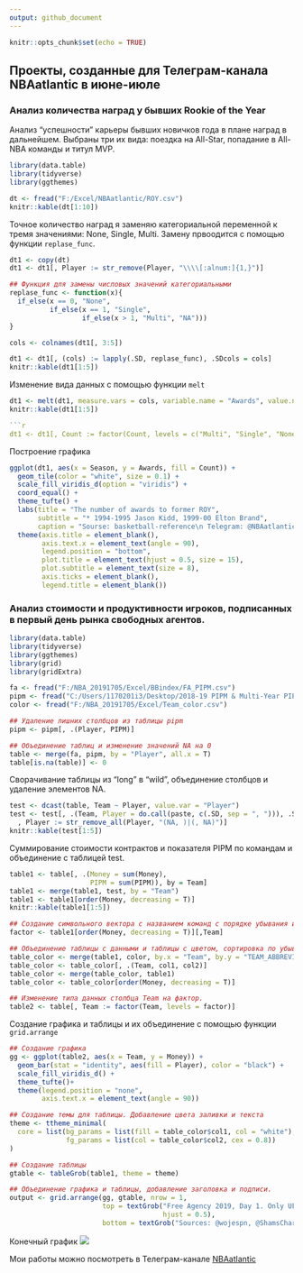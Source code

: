 ```yaml
---
output: github_document
---
```


```r
knitr::opts_chunk$set(echo = TRUE)
```

## Проекты, созданные для Телеграм-канала NBAatlantic в июне-июле

### Анализ количества наград у бывших Rookie of the Year
Анализ "успешности" карьеры бывших новичков года в плане наград в дальнейшем. Выбраны три их вида: поездка на All-Star, попадание в All-NBA команды и титул MVP.

```r
library(data.table)
library(tidyverse)
library(ggthemes)

dt <- fread("F:/Excel/NBAatlantic/ROY.csv")
knitr::kable(dt[1:10])
```

Точное количество наград я заменяю категориальной переменной к тремя значениями: None, Single, Multi. Замену првоодится с помощью функции ```replase_func```.

```r
dt1 <- copy(dt)
dt1 <- dt1[, Player := str_remove(Player, "\\\\[:alnum:]{1,}")]

```

```r
## Функция для замены числовых значений категориальными
replase_func <- function(x){
  if_else(x == 0, "None",
          if_else(x == 1, "Single",
                  if_else(x > 1, "Multi", "NA")))
}

cols <- colnames(dt1[, 3:5])

dt1 <- dt1[, (cols) := lapply(.SD, replase_func), .SDcols = cols]
knitr::kable(dt1[1:5])
```

Изменение вида данных с помощью функции ```melt```
```r
dt1 <- melt(dt1, measure.vars = cols, variable.name = "Awards", value.name = "Count")
knitr::kable(dt1[1:5])

```r
dt1 <- dt1[, Count := factor(Count, levels = c("Multi", "Single", "None"))]

```

Построение графика

```r
ggplot(dt1, aes(x = Season, y = Awards, fill = Count)) +
  geom_tile(color = "white", size = 0.1) +
  scale_fill_viridis_d(option = "viridis") +
  coord_equal() +
  theme_tufte() +
  labs(title = "The number of awards to former ROY",
       subtitle = "* 1994-1995 Jason Kidd, 1999-00 Elton Brand",
       caption = "Sourse: basketball-reference\n Telegram: @NBAatlantic, twitter: @vshufinskiy") +
  theme(axis.title = element_blank(),
        axis.text.x = element_text(angle = 90),
        legend.position = "bottom",
        plot.title = element_text(hjust = 0.5, size = 15),
        plot.subtitle = element_text(size = 8),
        axis.ticks = element_blank(),
        legend.title = element_blank())
```

### Анализ стоимости и продуктивности игроков, подписанных в первый день рынка свободных агентов.

```r
library(data.table)
library(tidyverse)
library(ggthemes)
library(grid)
library(gridExtra)

fa <- fread("F:/NBA_20191705/Excel/BBindex/FA_PIPM.csv")
pipm <- fread("C:/Users/1170201i3/Desktop/2018-19 PIPM & Multi-Year PIPM - 2018-19 PIPM.csv")
color <- fread("F:/NBA_20191705/Excel/Team_color.csv")
```

```r
## Удаление лишних столбцов из таблицы pipm
pipm <- pipm[, .(Player, PIPM)]

## Объединение таблиц и изменение значений NA на 0
table <- merge(fa, pipm, by = "Player", all.x = T)
table[is.na(table)] <- 0
```

Сворачивание таблицы из "long" в "wild", объединение столбцов и удаление элементов NA.

```r
test <- dcast(table, Team ~ Player, value.var = "Player")
test <- test[, .(Team, Player = do.call(paste, c(.SD, sep = ", "))), .SDcols = 2:45][
  , Player := str_remove_all(Player, "(NA, )|(, NA)")]
knitr::kable(test[1:5])
```

Суммирование стоимости контрактов и показателя PIPM по командам и объединение с таблицей test.
```r
table1 <- table[, .(Money = sum(Money),
                    PIPM = sum(PIPM)), by = Team]
table1 <- merge(table1, test, by = "Team")
table1 <- table1[order(Money, decreasing = T)]
knitr::kable(table1[1:5])
```

```r
## Создание символьного вектора с названием команд с порядке убывания их затрат
factor <- table1[order(Money, decreasing = T)][,Team]

## Объединение таблицы с данными и таблицы с цветом, сортировка по убыванию
table_color <- merge(table1, color, by.x = "Team", by.y = "TEAM_ABBREVIATION")
table_color <- table_color[, .(Team, col1, col2)]
table_color <- merge(table_color, table1)
table_color <- table_color[order(Money, decreasing = T)]

## Изменение типа данных столбца Team на фактор.
table2 <- table[, Team := factor(Team, levels = factor)]
```
Создание графика и таблицы и их объединение с помощью функции ```grid.arrange```

```r
## Создание графика
gg <- ggplot(table2, aes(x = Team, y = Money)) +
  geom_bar(stat = "identity", aes(fill = Player), color = "black") +
  scale_fill_viridis_d() +
  theme_tufte()+
  theme(legend.position = "none",
        axis.text.x = element_text(angle = 90)) 

## Создание темы для таблицы. Добавление цвета заливки и текста
theme <- ttheme_minimal(
  core = list(bg_params = list(fill = table_color$col1, col = "white"),
              fg_params = list(col = table_color$col2, cex = 0.8))
)

## Создание таблицы
gtable <- tableGrob(table1, theme = theme)

## Объединение графика и таблицы, добавление заголовка и подписи.
output <- grid.arrange(gg, gtable, nrow = 1, 
                       top = textGrob("Free Agency 2019, Day 1. Only UFA and RFA.\nAmount of monetary obligations and PIPM in last season by teams",
                                      hjust = 0.5),
                       bottom = textGrob("Sources: @wojespn, @ShamsCharania; Telegram: @NBAatlantic, Twitter: @vshufinskiy"))
```

Конечный график
![](C:/Users/1170201i3/Desktop/R/FA.jpeg)


Мои работы можно посмотреть в Телеграм-канале [NBAatlantic](https://t.me/nbaatlantic)
